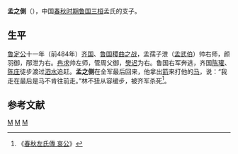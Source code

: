 {{模板:Infobox 先秦人物
|名称= 孟之側
|姓=姬
|氏=孟
|名=
|字=
|别名=孟之反
|别字=
|谥号=
|时代=春秋
|国家=[[鲁国|鲁国]] 
|出生=
|逝世日期=
|父=
}}
'''孟之側'''（{{bd|？||？||catIdx=M}}），中国[[春秋时期|春秋时期]][[鲁国|鲁国]][[三桓|三桓]]孟氏的支子。 

== 生平 ==
[[鲁定公|鲁定公]]十一年（前484年）[[齐国|齐国]]、[[鲁国|鲁国]][[稷曲之战|稷曲之战]]，孟孺子泄（[[孟武伯|孟武伯]]）帅右师，颜羽御，邴泄为右。[[冉求|冉求]]帅左师，管周父御，[[樊迟|樊迟]]为右。鲁国右军奔逃，齐国[[陈瓘|陈瓘]]、[[陈昭子|陈庄]]徒步渡过[[泗水_(河流)|泗水]]追赶。'''孟之侧'''在全军最后回来，他拿出[[箭|箭]]来打他的[[马|马]]，说：“我走在最后是马不肯往前走。”林不狃从容缓步，被齐军杀死<ref>《[[s:春秋左氏傳/哀公|春秋左氏傳 哀公]]》</ref>。

{{春秋人小作品}}

==参考文献==
<references/>
[[Category:鲁国人|M]]
[[Category:春秋战国政治人物|M]]
[[Category:春秋人|M]]